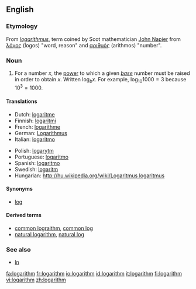 {{wikipedia}}
==English==

===Etymology===
From {{NL.}} ''[[logarithmus]]'', term coined by Scot mathematician [[w:John Napier|John Napier]] from {{Gr.}} [[λόγος]] (logos) "word, reason" and [[αριθμός]] (arithmos) "number".

===Noun===
{{en-noun}}
# {{mathematics}} For a number <math>x</math>, the [[power]] to which a given ''[[base]]'' number must be raised in order to obtain <math>x</math>.  Written <math>\log_b x</math>.  For example, <math>\log_{10} 1000 = 3</math> because <math>10^3 = 1000</math>.

====Translations====
{{top}}
*Dutch: [[logaritme]]
*Finnish: [[logaritmi]]
*French: [[logarithme]] {{m}}
*German: [[Logarithmus]] {{m}}
*Italian: [[logaritmo]] {{m}}
{{mid}}
*Polish: [[logarytm]] {{m}}
*Portuguese: [[logaritmo]] {{m}}
*Spanish: [[logaritmo]] {{m}}
*Swedish: [[logaritm]] {{c}}
*Hungarian: [[http://hu.wikipedia.org/wiki/Logaritmus logaritmus]]
{{bottom}}

====Synonyms====
*[[log]]

====Derived terms====
*[[common lograithm]], [[common log]]
*[[natural logarithm]], [[natural log]]

===See also===
*[[ln]]

[[fa:logarithm]]
[[fr:logarithm]]
[[io:logarithm]]
[[id:logarithm]]
[[it:logarithm]]
[[fi:logarithm]]
[[vi:logarithm]]
[[zh:logarithm]]